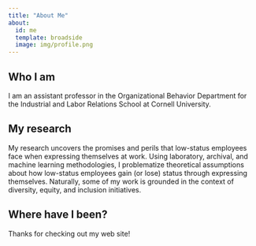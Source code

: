 ```yaml
---
title: "About Me"
about:
  id: me
  template: broadside
  image: img/profile.png
---
```


:::{#me}

## Who I am

I am an assistant professor in the Organizational Behavior Department for the Industrial and Labor Relations School at Cornell University.

## My research

My research uncovers the promises and perils that low-status employees face when expressing themselves at work. Using laboratory, archival, and machine learning methodologies, I problematize theoretical assumptions about how low-status employees gain (or lose) status through expressing themselves. Naturally, some of my work is grounded in the context of diversity, equity, and inclusion initiatives. 

## Where have I been?



:::

Thanks for checking out my web site!
